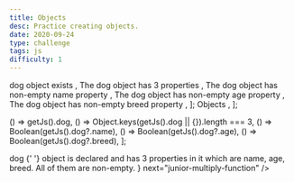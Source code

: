 ```yaml
---
title: Objects
desc: Practice creating objects.
date: 2020-09-24
type: challenge
tags: js
difficulty: 1
---
```



  <Text size="small" color="#FAFAFA">
    dog object exists
  </Text>,
  <Text size="small" color="#FAFAFA">
    The dog object has 3 properties
  </Text>,
  <Text size="small" color="#FAFAFA">
    The dog object has non-empty name property
  </Text>,
  <Text size="small" color="#FAFAFA">
    The dog object has non-empty age property
  </Text>,
  <Text size="small" color="#FAFAFA">
    The dog object has non-empty breed property
  </Text>,
];

  <Link size="small" href="https://www.w3schools.com/js/js_objects.asp">
    Objects
  </Link>,
];

  () => getJs().dog,
  () => Object.keys(getJs().dog || {}).length === 3,
  () => Boolean(getJs().dog?.name),
  () => Boolean(getJs().dog?.age),
  () => Boolean(getJs().dog?.breed),
];

<Post>
  <CodeEditor
    tasks={tasksListData}
    help={helpListData}
    tabs={tabs}
    tests={tests}
    result={
      <>
        <Text code size="preNormal">
          dog
        </Text>{' '}
        object is declared and has 3 properties in it which are name, age,
        breed. All of them are non-empty.
      </>
    }
    next="junior-multiply-function"
  />
</Post>
